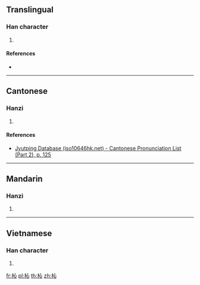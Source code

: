 {{character info/new}}
==Translingual==

===Han character===
{{Han char|rn=75|rad=木|as=04|sn=8|four=43900|canj=DP,XDP|ids=⿰木心}}

# {{defn|Han|sort=木04}}

====References====
* {{Han ref|kx=0514.060|dkj=14511|dj=0901.100|hdz=21175.040|uh=677A|ud=26490|bh=CCDF|bd=52447}}

----

==Cantonese==

===Hanzi===
{{yue-hanzi|jyut=[[sam1]]|y=sam1}}

# {{defn|lang=yue|sort=木04}}

====References====
* [http://www.iso10646hk.net/jp/document/download.jsp Jyutping Database (iso10646hk.net) - Cantonese Pronunciation List (Part 2), p. 125]

----

==Mandarin==

===Hanzi===
{{cmn-hanzi|pin=[[xīn]] ([[xin1]])|wg=hsin<sup>1</sup>}}

# {{defn|lang=cmn|sort=木04}}

----

==Vietnamese==

===Han character===
{{vi-readings|rs=木04|hanviet=tăm}}

# {{defn|lang=vi|sort=木04}}

[[fr:杺]]
[[pl:杺]]
[[th:杺]]
[[zh:杺]]